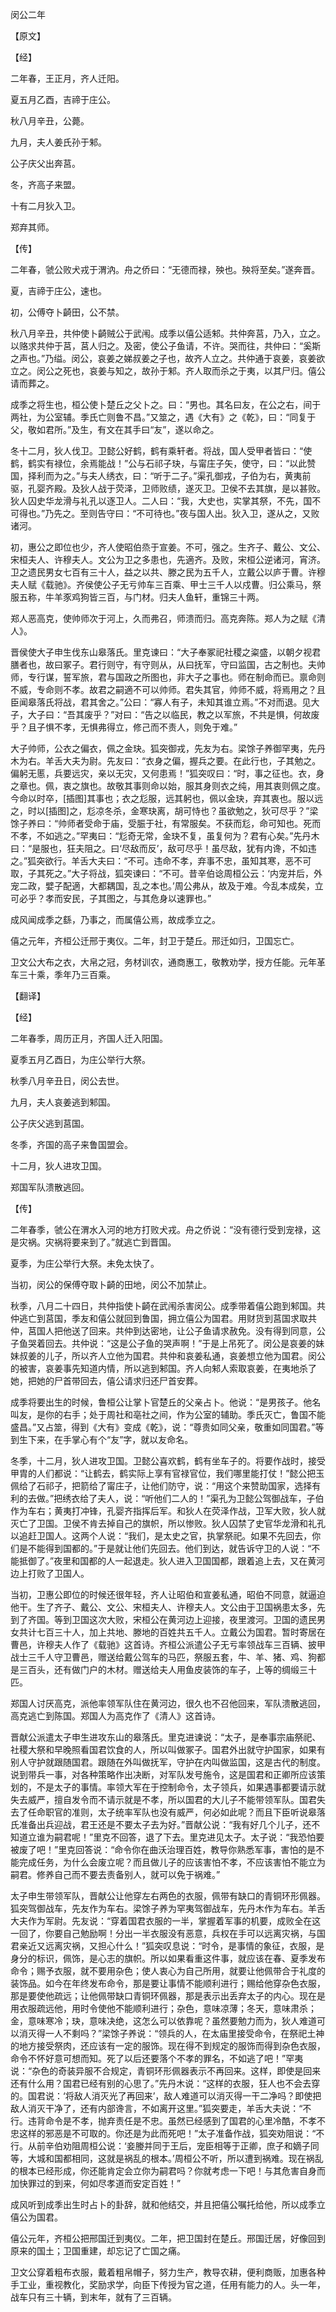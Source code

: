 

闵公二年

【原文】

【经】

二年春，王正月，齐人迁阳。

夏五月乙酉，吉禘于庄公。

秋八月辛丑，公薨。

九月，夫人姜氏孙于邾。

公子庆父出奔莒。

冬，齐高子来盟。

十有二月狄入卫。

郑弃其师。

【传】

二年春，虢公败犬戎于渭汭。舟之侨曰：“无德而禄，殃也。殃将至矣。”遂奔晋。

夏，吉禘于庄公，速也。

初，公傅夺卜齮田，公不禁。

秋八月辛丑，共仲使卜齮贼公于武闱。成季以僖公适邾。共仲奔莒，乃入，立之。以赂求共仲于莒，莒人归之。及密，使公子鱼请，不许。哭而往，共仲曰：“奚斯之声也。”乃缢。闵公，哀姜之娣叔姜之子也，故齐人立之。共仲通于哀姜，哀姜欲立之。闵公之死也，哀姜与知之，故孙于邾。齐人取而杀之于夷，以其尸归。僖公请而葬之。

成季之将生也，桓公使卜楚丘之父卜之。曰：“男也。其名曰友，在公之右，间于两社，为公室辅。季氏亡则鲁不昌。”又筮之，遇《大有》之《乾》，曰：“同复于父，敬如君所。”及生，有文在其手曰“友”，遂以命之。

冬十二月，狄人伐卫。卫懿公好鹤，鹤有乘轩者。将战，国人受甲者皆曰：“使鹤，鹤实有禄位，余焉能战！”公与石祁子玦，与甯庄子矢，使守，曰：“以此赞国，择利而为之。”与夫人绣衣，曰：“听于二子。”渠孔御戎，子伯为右，黄夷前驱，孔婴齐殿。及狄人战于荧泽，卫师败绩，遂灭卫。卫侯不去其旗，是以甚败。狄人囚史华龙滑与礼孔以逐卫人。二人曰：“我，大史也，实掌其祭，不先，国不可得也。”乃先之。至则告守曰：“不可待也。”夜与国人出。狄入卫，遂从之，又败诸河。

初，惠公之即位也少，齐人使昭伯烝于宣姜。不可，强之。生齐子、戴公、文公、宋桓夫人、许穆夫人。文公为卫之多患也，先適齐。及败，宋桓公逆诸河，宵济。卫之遗民男女七百有三十人，益之以共、滕之民为五千人，立戴公以庐于曹。许穆夫人赋《载驰》。齐侯使公子无亏帅车三百乘、甲士三千人以戍曹。归公乘马，祭服五称，牛羊豕鸡狗皆三百，与门材。归夫人鱼轩，重锦三十两。

郑人恶高克，使帅师次于河上，久而弗召，师溃而归。高克奔陈。郑人为之赋《清人》。

晋侯使大子申生伐东山皋落氏。里克谏曰：“大子奉冢祀社稷之粢盛，以朝夕视君膳者也，故曰冢子。君行则守，有守则从，从曰抚军，守曰监国，古之制也。夫帅师，专行谋，誓军旅，君与国政之所图也，非大子之事也。师在制命而已。禀命则不威，专命则不孝。故君之嗣適不可以帅师。君失其官，帅师不威，将焉用之？且臣闻皋落氏将战，君其舍之。”公曰：“寡人有子，未知其谁立焉。”不对而退。见大子，大子曰：“吾其废乎？”对曰：“告之以临民，教之以军旅，不共是惧，何故废乎？且子惧不孝，无惧弗得立，修己而不责人，则免于难。”

大子帅师，公衣之偏衣，佩之金玦。狐突御戎，先友为右。梁馀子养御罕夷，先丹木为右。羊舌大夫为尉。先友曰：“衣身之偏，握兵之要。在此行也，子其勉之。偏躬无慝，兵要远灾，亲以无灾，又何患焉！”狐突叹曰：“时，事之征也。衣，身之章也。佩，衷之旗也。故敬其事则命以始，服其身则衣之纯，用其衷则佩之度。今命以时卒，[插图]其事也；衣之尨服，远其躬也，佩以金玦，弃其衷也。服以远之，时以[插图]之，尨凉冬杀，金寒玦离，胡可恃也？虽欲勉之，狄可尽乎？”梁馀子养曰：“帅师者受命于庙，受脤于社，有常服矣。不获而尨，命可知也。死而不孝，不如逃之。”罕夷曰：“尨奇无常，金玦不复，虽复何为？君有心矣。”先丹木曰：“是服也，狂夫阻之。曰‘尽敌而反’，敌可尽乎！虽尽敌，犹有内谗，不如违之。”狐突欲行。羊舌大夫曰：“不可。违命不孝，弃事不忠，虽知其寒，恶不可取，子其死之。”大子将战，狐突谏曰：“不可。昔辛伯谂周桓公云：‘内宠并后，外宠二政，嬖子配適，大都耦国，乱之本也。’周公弗从，故及于难。今乱本成矣，立可必乎？孝而安民，子其图之，与其危身以速罪也。”

成风闻成季之繇，乃事之，而属僖公焉，故成季立之。

僖之元年，齐桓公迁邢于夷仪。二年，封卫于楚丘。邢迁如归，卫国忘亡。

卫文公大布之衣，大帛之冠，务材训农，通商惠工，敬教劝学，授方任能。元年革车三十乘，季年乃三百乘。

【翻译】

【经】

二年春季，周历正月，齐国人迁入阳国。

夏季五月乙酉日，为庄公举行大祭。

秋季八月辛丑日，闵公去世。

九月，夫人哀姜逃到邾国。

公子庆父逃到莒国。

冬季，齐国的高子来鲁国盟会。

十二月，狄人进攻卫国。

郑国军队溃散逃回。

【传】

二年春季，虢公在渭水入河的地方打败犬戎。舟之侨说：“没有德行受到宠禄，这是灾祸。灾祸将要来到了。”就逃亡到晋国。

夏季，为庄公举行大祭。未免太快了。

当初，闵公的保傅夺取卜齮的田地，闵公不加禁止。

秋季，八月二十四日，共仲指使卜齮在武闱杀害闵公。成季带着僖公跑到邾国。共仲逃亡到莒国，季友和僖公就回到鲁国，拥立僖公为国君。用财货到莒国求取共仲，莒国人把他送了回来。共仲到达密地，让公子鱼请求赦免。没有得到同意，公子鱼哭着回去。共仲说：“这是公子鱼的哭声啊！”于是上吊死了。闵公是哀姜的妹妹叔姜的儿子，所以齐人立他为国君。共仲和哀姜私通，哀姜想立他为国君。闵公的被害，哀姜事先知道内情，所以逃到邾国。齐人向邾人索取哀姜，在夷地杀了她，把她的尸首带回去，僖公请求归还尸首安葬。

成季将要出生的时候，鲁桓公让掌卜官楚丘的父亲占卜。他说：“是男孩子。他名叫友，是你的右手；处于周社和亳社之间，作为公室的辅助。季氏灭亡，鲁国不能盛昌。”又占筮，得到《大有》变成《乾》，说：“尊贵如同父亲，敬重如同国君。”等到生下来，在手掌心有个“友”字，就以友命名。

冬季，十二月，狄人进攻卫国。卫懿公喜欢鹤，鹤有坐车子的。将要作战时，接受甲胄的人们都说：“让鹤去，鹤实际上享有官禄官位，我们哪里能打仗！”懿公把玉佩给了石祁子，把箭给了甯庄子，让他们防守，说：“用这个来赞助国家，选择有利的去做。”把绣衣给了夫人，说：“听他们二人的！”渠孔为卫懿公驾御战车，子伯作为车右；黄夷打冲锋，孔婴齐指挥后军。和狄人在荧泽作战，卫军大败，狄人就灭亡了卫国。卫侯不肯去掉自己的旗帜，所以惨败。狄人囚禁了史官华龙滑和礼孔以追赶卫国人。这两个人说：“我们，是太史之官，执掌祭祀。如果不先回去，你们是不能得到国都的。”于是就让他们先回去。他们到达，就告诉守卫的人说：“不能抵御了。”夜里和国都的人一起退走。狄人进入卫国国都，跟着追上去，又在黄河边上打败了卫国人。

当初，卫惠公即位的时候还很年轻，齐人让昭伯和宣姜私通，昭伯不同意，就逼迫他干。生了齐子、戴公、文公、宋桓夫人、许穆夫人。文公由于卫国祸患太多，先到了齐国。等到卫国这次大败，宋桓公在黄河边上迎接，夜里渡河。卫国的遗民男女共计七百三十人，加上共地、滕地的百姓共五千人。立戴公为国君。暂时寄居在曹邑，许穆夫人作了《载驰》这首诗。齐桓公派遣公子无亏率领战车三百辆、披甲战士三千人守卫曹邑，赠送给戴公驾车的马匹，祭服五套，牛、羊、猪、鸡、狗都是三百头，还有做门户的木材。赠送给夫人用鱼皮装饰的车子，上等的绸缎三十匹。

郑国人讨厌高克，派他率领军队住在黄河边，很久也不召他回来，军队溃散逃回，高克逃亡到陈国。郑国人为高克作了《清人》这首诗。

晋献公派遣太子申生进攻东山的皋落氏。里克进谏说：“太子，是奉事宗庙祭祀、社稷大祭和早晚照看国君饮食的人，所以叫做冢子。国君外出就守护国家，如果有别人守护就跟随国君。跟随在外叫做抚军，守护在内叫做监国，这是古代的制度。说到带兵一事，对各种策略作出决断，对军队发号施令，这是国君和正卿所应该策划的，不是太子的事情。率领大军在于控制命令，太子领兵，如果遇事都要请示就失去威严，擅自发令而不请示就是不孝，所以国君的大儿子不能带领军队。国君失去了任命职官的准则，太子统率军队也没有威严，何必如此呢？而且下臣听说皋落氏准备出兵迎战，君王还是不要太子去为好。”晋献公说：“我有好几个儿子，还不知道立谁为嗣君呢！”里克不回答，退了下去。里克进见太子。太子说：“我恐怕要被废了吧！”里克回答说：“命令你在曲沃治理百姓，教导你熟悉军事，害怕的是不能完成任务，为什么会废立呢？而且做儿子的应该害怕不孝，不应该害怕不能立为嗣君。修养自己而不要去责备别人，就可以免于祸难。”

太子申生带领军队，晋献公让他穿左右两色的衣服，佩带有缺口的青铜环形佩器。狐突驾御战车，先友作为车右。梁馀子养为罕夷驾御战车，先丹木作为车右。羊舌大夫作为军尉。先友说：“穿着国君衣服的一半，掌握着军事的机要，成败全在这一回了，你要自己勉励啊！分出一半衣服没有恶意，兵权在手可以远离灾祸，与国君亲近又远离灾祸，又担心什么！”狐突叹息说：“时令，是事情的象征，衣服，是身分的标识，佩饰，是心志的旗帜。所以如果看重这件事，就应该在春、夏季发布命令；赐予衣服，就不要用杂色；使人衷心为自己所用，就要让他佩带合于礼度的装饰品。如今在年终发布命令，那是要让事情不能顺利进行；赐给他穿杂色衣服，那是要使他疏远；让他佩带缺口青铜环佩器，那是表示出丢弃太子的内心。现在是用衣服疏远他，用时令使他不能顺利进行；杂色，意味凉薄；冬天，意味肃杀；金，意味寒冷；玦，意味决绝，这怎么可以依靠呢？虽然要勉力而为，狄人难道可以消灭得一人不剩吗？”梁馀子养说：“领兵的人，在太庙里接受命令，在祭祀土神的地方接受祭肉，还应该有一定的服饰。现在得不到规定的服饰而得到杂色衣服，命令不怀好意可想而知。死了以后还要落个不孝的罪名，不如逃了吧！”罕夷说：“杂色的奇装异服不合规定，青铜环形佩器表示不再回来。这样，即使是回来还有什么用？国君已经有别的心思了。”先丹木说：“这样的衣服，狂人也不会去穿的。国君说：‘将敌人消灭光了再回来’，敌人难道可以消灭得一干二净吗？即使把敌人消灭干净了，还有内部谗言，不如离开这里。”狐突要走，羊舌大夫说：“不行。违背命令是不孝，抛弃责任是不忠。虽然已经感到了国君的心里冷酷，不孝不忠这样的邪恶是不可取的。你还是为此而死吧！”太子准备作战，狐突劝阻说：“不行。从前辛伯劝阻周桓公说：‘妾媵并同于王后，宠臣相等于正卿，庶子和嫡子同等，大城和国都相同，这就是祸乱的根本。’周桓公不听，所以遭到祸难。现在祸乱的根本已经形成，你还能肯定会立你为嗣君吗？你就考虑一下吧！与其危害自身而加快罪过的到来，何如尽孝道而安定百姓！”

成风听到成季出生时占卜的卦辞，就和他结交，并且把僖公嘱托给他，所以成季立僖公为国君。

僖公元年，齐桓公把邢国迁到夷仪。二年，把卫国封在楚丘。邢国迁居，好像回到原来的国土；卫国重建，却忘记了亡国之痛。

卫文公穿着粗布衣服，戴着粗帛帽子，努力生产，教导农耕，便利商贩，加惠各种手工业，重视教化，奖励求学，向臣下传授为官之道，任用有能力的人。头一年，战车只有三十辆，到末年，就有了三百辆。

